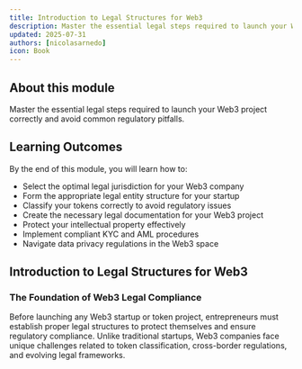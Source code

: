 ```yaml
---
title: Introduction to Legal Structures for Web3
description: Master the essential legal steps required to launch your Web3 project correctly and avoid common regulatory pitfalls
updated: 2025-07-31
authors: [nicolasarnedo]
icon: Book
---
```


## About this module
Master the essential legal steps required to launch your Web3 project correctly and avoid common regulatory pitfalls.

## Learning Outcomes
By the end of this module, you will learn how to:
- Select the optimal legal jurisdiction for your Web3 company
- Form the appropriate legal entity structure for your startup
- Classify your tokens correctly to avoid regulatory issues
- Create the necessary legal documentation for your Web3 project
- Protect your intellectual property effectively
- Implement compliant KYC and AML procedures
- Navigate data privacy regulations in the Web3 space

## Introduction to Legal Structures for Web3

### The Foundation of Web3 Legal Compliance
Before launching any Web3 startup or token project, entrepreneurs must establish proper legal structures to protect themselves and ensure regulatory compliance. Unlike traditional startups, Web3 companies face unique challenges related to token classification, cross-border regulations, and evolving legal frameworks.
